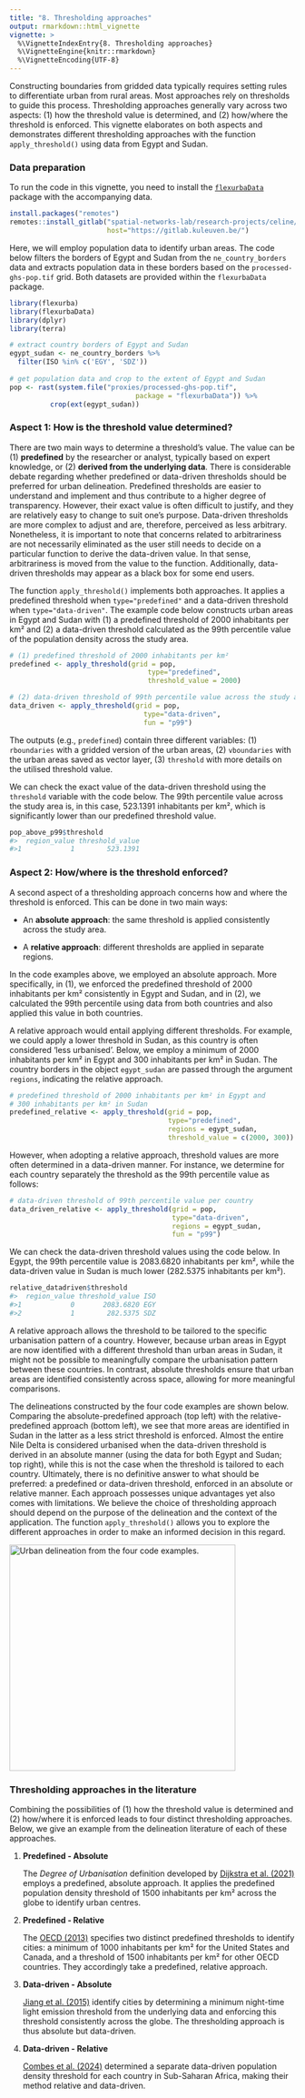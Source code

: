 ```yaml
---
title: "8. Thresholding approaches"
output: rmarkdown::html_vignette
vignette: >
  %\VignetteIndexEntry{8. Thresholding approaches}
  %\VignetteEngine{knitr::rmarkdown}
  %\VignetteEncoding{UTF-8}
---
```


Constructing boundaries from gridded data typically requires setting rules to differentiate urban from rural areas. Most approaches rely on thresholds to guide this process. Thresholding approaches generally vary across two aspects: (1) how the threshold value is determined, and (2) how/where the threshold is enforced. This vignette elaborates on both aspects and demonstrates different thresholding approaches with the function `apply_threshold()` using data from Egypt and Sudan.

### Data preparation

To run the code in this vignette, you need to install the [`flexurbaData`](https://flexurbadata-ac82f4.pages.gitlab.kuleuven.be/index.html) package with the accompanying data.

```r
install.packages("remotes")
remotes::install_gitlab("spatial-networks-lab/research-projects/celine/flexurbaData",
                        host="https://gitlab.kuleuven.be/")
```

Here, we will employ population data to identify urban areas. The code below filters the borders of Egypt and Sudan from the `ne_country_borders` data and extracts population data in these borders based on the `processed-ghs-pop.tif` grid. Both datasets are provided within the `flexurbaData` package.

```r
library(flexurba)
library(flexurbaData)
library(dplyr)
library(terra)

# extract country borders of Egypt and Sudan
egypt_sudan <- ne_country_borders %>%
  filter(ISO %in% c('EGY', 'SDZ'))
  
# get population data and crop to the extent of Egypt and Sudan
pop <- rast(system.file("proxies/processed-ghs-pop.tif", 
                               package = "flexurbaData")) %>% 
          crop(ext(egypt_sudan))
```

### Aspect 1: How is the threshold value determined?

There are two main ways to determine a threshold's value. The value can be (1) **predefined** by the researcher or analyst, typically based on expert knowledge, or (2) **derived from the underlying data**. There is considerable debate regarding whether predefined or data-driven thresholds should be preferred for urban delineation. Predefined thresholds are easier to understand and implement and thus contribute to a higher degree of transparency. However, their exact value is often difficult to justify, and they are relatively easy to change to suit one's purpose. Data-driven thresholds are more complex to adjust and are, therefore, perceived as less arbitrary. Nonetheless, it is important to note that concerns related to arbitrariness are not necessarily eliminated as the user still needs to decide on a particular function to derive the data-driven value. In that sense, arbitrariness is moved from the value to the function. Additionally, data-driven thresholds may appear as a black box for some end users.

The function `apply_threshold()` implements both approaches. It applies a predefined threshold when `type="predefined"` and a data-driven threshold when `type="data-driven"`. The example code below constructs urban areas in Egypt and Sudan with (1) a predefined threshold of 2000 inhabitants per km² and (2) a data-driven threshold calculated as the 99th percentile value of the population density across the study area.

```r
# (1) predefined threshold of 2000 inhabitants per km²
predefined <- apply_threshold(grid = pop, 
                                  type="predefined", 
                                  threshold_value = 2000)

# (2) data-driven threshold of 99th percentile value across the study area
data_driven <- apply_threshold(grid = pop, 
                                 type="data-driven", 
                                 fun = "p99")
```

The outputs (e.g., `predefined`) contain three different variables: (1) `rboundaries` with a gridded version of the urban areas, (2) `vboundaries` with the urban areas saved as vector layer, (3) `threshold` with more details on the utilised threshold value.

We can check the exact value of the data-driven threshold using the `threshold` variable with the code below. The 99th percentile value across the study area is, in this case, 523.1391 inhabitants per km², which is significantly lower than our predefined threshold value.

```r
pop_above_p99$threshold
#>  region_value threshold_value
#>1            1        523.1391
```

### Aspect 2: How/where is the threshold enforced?

A second aspect of a thresholding approach concerns how and where the threshold is enforced. This can be done in two main ways:

-   An **absolute approach**: the same threshold is applied consistently across the study area.

-   A **relative approach**: different thresholds are applied in separate regions.

In the code examples above, we employed an absolute approach. More specifically, in (1), we enforced the predefined threshold of 2000 inhabitants per km² consistently in Egypt and Sudan, and in (2), we calculated the 99th percentile using data from both countries and also applied this value in both countries.

A relative approach would entail applying different thresholds. For example, we could apply a lower threshold in Sudan, as this country is often considered 'less urbanised'. Below, we employ a minimum of 2000 inhabitants per km² in Egypt and 300 inhabitants per km² in Sudan. The country borders in the object `egypt_sudan` are passed through the argument `regions`, indicating the relative approach.

```r
# predefined threshold of 2000 inhabitants per km² in Egypt and 
# 300 inhabitants per km² in Sudan
predefined_relative <- apply_threshold(grid = pop, 
                                       type="predefined", 
                                       regions = egypt_sudan, 
                                       threshold_value = c(2000, 300))
```

However, when adopting a relative approach, threshold values are more often determined in a data-driven manner. For instance, we determine for each country separately the threshold as the 99th percentile value as follows:

```r
# data-driven threshold of 99th percentile value per country
data_driven_relative <- apply_threshold(grid = pop, 
                                        type="data-driven",
                                        regions = egypt_sudan,
                                        fun = "p99")
```

We can check the data-driven threshold values using the code below. In Egypt, the 99th percentile value is 2083.6820 inhabitants per km², while the data-driven value in Sudan is much lower (282.5375 inhabitants per km²).

```r
relative_datadriven$threshold
#>  region_value threshold_value ISO
#>1            0       2083.6820 EGY
#>2            1        282.5375 SDZ
```

A relative approach allows the threshold to be tailored to the specific urbanisation pattern of a country. However, because urban areas in Egypt are now identified with a different threshold than urban areas in Sudan, it might not be possible to meaningfully compare the urbanisation pattern between these countries. In contrast, absolute thresholds ensure that urban areas are identified consistently across space, allowing for more meaningful comparisons.

The delineations constructed by the four code examples are shown below. Comparing the absolute-predefined approach (top left) with the relative-predefined approach (bottom left), we see that more areas are identified in Sudan in the latter as a less strict threshold is enforced. Almost the entire Nile Delta is considered urbanised when the data-driven threshold is derived in an absolute manner (using the data for both Egypt and Sudan; top right), while this is not the case when the threshold is tailored to each country. Ultimately, there is no definitive answer to what should be preferred: a predefined or data-driven threshold, enforced in an absolute or relative manner. Each approach possesses unique advantages yet also comes with limitations. We believe the choice of thresholding approach should depend on the purpose of the delineation and the context of the application. The function `apply_threshold()` allows you to explore the different approaches in order to make an informed decision in this regard.

![](figures/vig8.png){alt="Urban delineation from the four code examples." width="398"}

### Thresholding approaches in the literature

Combining the possibilities of (1) how the threshold value is determined and (2) how/where it is enforced leads to four distinct thresholding approaches. Below, we give an example from the delineation literature of each of these approaches.

1.  **Predefined - Absolute**

    The *Degree of Urbanisation* definition developed by [Dijkstra et al. (2021)](https://www.sciencedirect.com/science/article/pii/S0094119020300838) employs a predefined, absolute approach. It applies the predefined population density threshold of 1500 inhabitants per km² across the globe to identify urban centres.

2.  **Predefined - Relative**

    The [OECD (2013)](https://www.oecd.org/content/dam/oecd/en/publications/reports/2013/12/oecd-regions-at-a-glance-2013_g1g356f6/reg_glance-2013-en.pdf) specifies two distinct predefined thresholds to identify cities: a minimum of 1000 inhabitants per km² for the United States and Canada, and a threshold of 1500 inhabitants per km² for other OECD countries. They accordingly take a predefined, relative approach.

3.  **Data-driven - Absolute**

    [Jiang et al. (2015)](https://www.tandfonline.com/doi/full/10.1080/13658816.2014.988715) identify cities by determining a minimum night-time light emission threshold from the underlying data and enforcing this threshold consistently across the globe. The thresholding approach is thus absolute but data-driven.

4.  **Data-driven - Relative**

    [Combes et al. (2024)](https://documents1.worldbank.org/curated/en/099415311272320571/pdf/IDU0faef6c000aaba0485209f0e08928760d9a57.pdf) determined a separate data-driven population density threshold for each country in Sub-Saharan Africa, making their method relative and data-driven.
